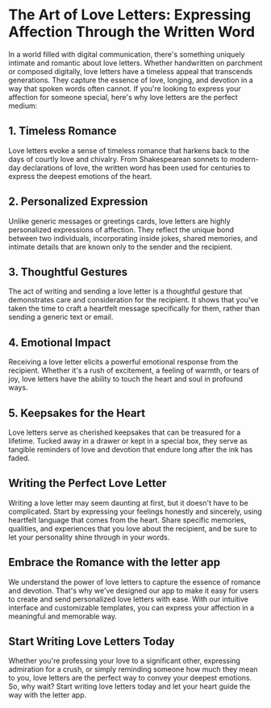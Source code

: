 
# The Art of Love Letters: Expressing Affection Through the Written Word

<MdxImage src="/blog/art-love-letters.jpg" alt="The Art of Love Letters: Expressing Affection Through the Written Word" width={800} height={700} />

In a world filled with digital communication, there's something uniquely intimate and romantic about love letters. Whether handwritten on parchment or composed digitally, love letters have a timeless appeal that transcends generations. They capture the essence of love, longing, and devotion in a way that spoken words often cannot. If you're looking to express your affection for someone special, here's why love letters are the perfect medium:

## 1. Timeless Romance

Love letters evoke a sense of timeless romance that harkens back to the days of courtly love and chivalry. From Shakespearean sonnets to modern-day declarations of love, the written word has been used for centuries to express the deepest emotions of the heart.

## 2. Personalized Expression

Unlike generic messages or greetings cards, love letters are highly personalized expressions of affection. They reflect the unique bond between two individuals, incorporating inside jokes, shared memories, and intimate details that are known only to the sender and the recipient.

## 3. Thoughtful Gestures

The act of writing and sending a love letter is a thoughtful gesture that demonstrates care and consideration for the recipient. It shows that you've taken the time to craft a heartfelt message specifically for them, rather than sending a generic text or email.

## 4. Emotional Impact

Receiving a love letter elicits a powerful emotional response from the recipient. Whether it's a rush of excitement, a feeling of warmth, or tears of joy, love letters have the ability to touch the heart and soul in profound ways.

## 5. Keepsakes for the Heart

Love letters serve as cherished keepsakes that can be treasured for a lifetime. Tucked away in a drawer or kept in a special box, they serve as tangible reminders of love and devotion that endure long after the ink has faded.

## Writing the Perfect Love Letter

Writing a love letter may seem daunting at first, but it doesn't have to be complicated. Start by expressing your feelings honestly and sincerely, using heartfelt language that comes from the heart. Share specific memories, qualities, and experiences that you love about the recipient, and be sure to let your personality shine through in your words.

## Embrace the Romance with the letter app

We understand the power of love letters to capture the essence of romance and devotion. That's why we've designed our app to make it easy for users to create and send personalized love letters with ease. With our intuitive interface and customizable templates, you can express your affection in a meaningful and memorable way.

## Start Writing Love Letters Today

Whether you're professing your love to a significant other, expressing admiration for a crush, or simply reminding someone how much they mean to you, love letters are the perfect way to convey your deepest emotions. So, why wait? Start writing love letters today and let your heart guide the way with the letter app.

